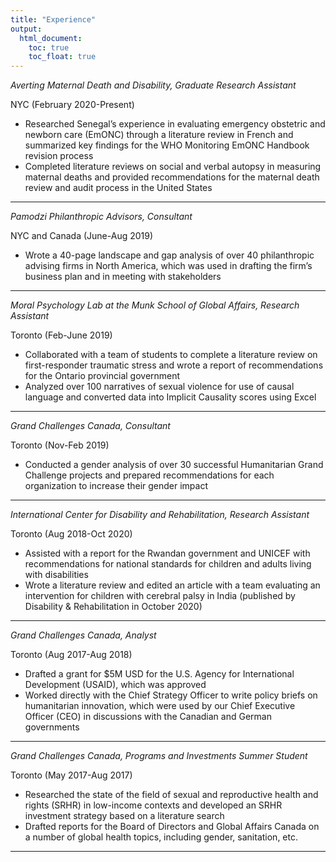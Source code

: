 ```yaml
---
title: "Experience"
output: 
  html_document:
    toc: true
    toc_float: true
---
```


*Averting Maternal Death and Disability, Graduate Research Assistant*


NYC (February 2020-Present) 

 * Researched Senegal’s experience in evaluating emergency obstetric and newborn care (EmONC) through a literature review in French and summarized key findings for the WHO Monitoring EmONC Handbook revision process 
 * Completed literature reviews on social and verbal autopsy in measuring maternal deaths and provided recommendations for the maternal death review and audit process in the United States 

---

*Pamodzi Philanthropic Advisors, Consultant* 

NYC and Canada (June-Aug 2019)


  * Wrote a 40-page landscape and gap analysis of over 40 philanthropic advising firms in North America, which was used in drafting the firm’s business plan and in meeting with stakeholders 

---

*Moral Psychology Lab at the Munk School of Global Affairs, Research Assistant * 

Toronto (Feb-June 2019)

  * Collaborated with a team of students to complete a literature review on first-responder traumatic stress and wrote a report of recommendations for the Ontario provincial government 
  * Analyzed over 100 narratives of sexual violence for use of causal language and converted data into Implicit Causality scores using Excel 

---

*Grand Challenges Canada, Consultant* 

Toronto (Nov-Feb 2019)	

  * Conducted a gender analysis of over 30 successful Humanitarian Grand Challenge projects and prepared recommendations for each organization to increase their gender impact 

---

*International Center for Disability and Rehabilitation, Research Assistant* 

Toronto (Aug 2018-Oct 2020)

  * Assisted with a report for the Rwandan government and UNICEF with recommendations for national standards for children and adults living with disabilities 
  * Wrote a literature review and edited an article with a team evaluating an intervention for children with cerebral palsy in India (published by Disability & Rehabilitation in October 2020) 

---

*Grand Challenges Canada, Analyst* 
  
Toronto (Aug 2017-Aug 2018)

  * Drafted a grant for $5M USD for the U.S. Agency for International Development (USAID), which was approved
  * Worked directly with the Chief Strategy Officer to write policy briefs on humanitarian innovation, which were used by our Chief Executive Officer (CEO) in discussions with the Canadian and German governments

---

*Grand Challenges Canada, Programs and Investments Summer Student* 		

Toronto (May 2017-Aug 2017)

  * Researched the state of the field of sexual and reproductive health and rights (SRHR) in low-income contexts and developed an SRHR investment strategy based on a literature search
  * Drafted reports for the Board of Directors and Global Affairs Canada on a number of global health topics, including gender, sanitation, etc.

---
